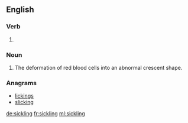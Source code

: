 ==English==

===Verb===
{{head|en|present participle}}

# {{present participle of|sickle|lang=en|nocat=1}}

===Noun===
{{en-noun}}

# The deformation of red blood cells into an abnormal crescent shape.

===Anagrams===
* [[lickings#English|lickings]]
* [[slicking#English|slicking]]

[[de:sickling]]
[[fr:sickling]]
[[ml:sickling]]